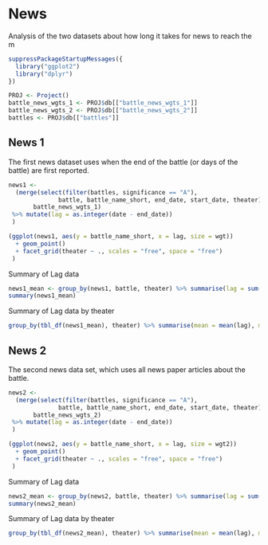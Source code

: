 # News

Analysis of the two datasets about how long it takes for news to reach the m

```r
suppressPackageStartupMessages({
  library("ggplot2")
  library("dplyr")
})

PROJ <- Project()
battle_news_wgts_1 <- PROJ$db[["battle_news_wgts_1"]]
battle_news_wgts_2 <- PROJ$db[["battle_news_wgts_2"]]
battles <- PROJ$db[["battles"]]
```

## News 1

The first news dataset uses when the end of the battle (or days of the battle) are first reported.

```r
news1 <- 
  (merge(select(filter(battles, significance == "A"),
              battle, battle_name_short, end_date, start_date, theater),
       battle_news_wgts_1)
 %>% mutate(lag = as.integer(date - end_date))
 )
```

```r
(ggplot(news1, aes(y = battle_name_short, x = lag, size = wgt)) 
  + geom_point()
  + facet_grid(theater ~ ., scales = "free", space = "free")
 )

```

Summary of Lag data

```r
news1_mean <- group_by(news1, battle, theater) %>% summarise(lag = sum(wgt * lag))
summary(news1_mean)

```

Summary of Lag data by theater
```r
group_by(tbl_df(news1_mean), theater) %>% summarise(mean = mean(lag), median = median(lag), min = min(lag), max = max(lag))

```

## News 2

The second news data set, which uses all news paper articles about the battle.

```r
news2 <- 
  (merge(select(filter(battles, significance == "A"),
              battle, battle_name_short, end_date, start_date, theater),
       battle_news_wgts_2)
 %>% mutate(lag = as.integer(date - end_date))
 )
```

```r
(ggplot(news2, aes(y = battle_name_short, x = lag, size = wgt2)) 
  + geom_point()
  + facet_grid(theater ~ ., scales = "free", space = "free")
 )

```

Summary of Lag data

```r
news2_mean <- group_by(news2, battle, theater) %>% summarise(lag = sum(wgt2 * lag))
summary(news2_mean)

```

Summary of Lag data by theater
```r
group_by(tbl_df(news2_mean), theater) %>% summarise(mean = mean(lag), median = median(lag), min = min(lag), max = max(lag))

```
  

